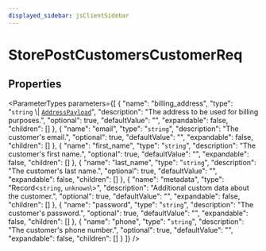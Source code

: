 ```yaml
---
displayed_sidebar: jsClientSidebar
---
```



# StorePostCustomersCustomerReq

## Properties

<ParameterTypes parameters={[
  {
    "name": "billing_address",
    "type": "`string` \\| [`AddressPayload`](internal.AddressPayload.mdx)",
    "description": "The address to be used for billing purposes.",
    "optional": true,
    "defaultValue": "",
    "expandable": false,
    "children": []
  },
  {
    "name": "email",
    "type": "`string`",
    "description": "The customer's email.",
    "optional": true,
    "defaultValue": "",
    "expandable": false,
    "children": []
  },
  {
    "name": "first_name",
    "type": "`string`",
    "description": "The customer's first name.",
    "optional": true,
    "defaultValue": "",
    "expandable": false,
    "children": []
  },
  {
    "name": "last_name",
    "type": "`string`",
    "description": "The customer's last name.",
    "optional": true,
    "defaultValue": "",
    "expandable": false,
    "children": []
  },
  {
    "name": "metadata",
    "type": "Record<`string`, `unknown`\\>",
    "description": "Additional custom data about the customer.",
    "optional": true,
    "defaultValue": "",
    "expandable": false,
    "children": []
  },
  {
    "name": "password",
    "type": "`string`",
    "description": "The customer's password.",
    "optional": true,
    "defaultValue": "",
    "expandable": false,
    "children": []
  },
  {
    "name": "phone",
    "type": "`string`",
    "description": "The customer's phone number.",
    "optional": true,
    "defaultValue": "",
    "expandable": false,
    "children": []
  }
]} />

